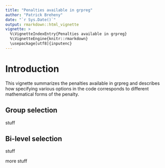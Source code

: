 ```yaml
---
title: "Penalties available in grpreg"
author: "Patrick Breheny"
date: "`r Sys.Date()`"
output: rmarkdown::html_vignette
vignette: >
  %\VignetteIndexEntry{Penalties available in grpreg}
  %\VignetteEngine{knitr::rmarkdown}
  \usepackage[utf8]{inputenc}
---
```


# Introduction

This vignette summarizes the penalties available in grpreg and describes how
specifying various options in the code corresponds to different mathematical
forms of the penalty.

## Group selection

stuff

## Bi-level selection

stuff

more stuff

